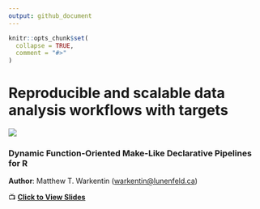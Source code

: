 ```yaml
---
output: github_document
---
```


```r
knitr::opts_chunk$set(
  collapse = TRUE,
  comment = "#>"
)
```

# Reproducible and scalable data analysis workflows with targets

![](docs/share-card.png)

### Dynamic Function-Oriented Make-Like Declarative Pipelines for R

__Author__: Matthew T. Warkentin (<warkentin@lunenfeld.ca>)

&#x1F4FA; [__Click to View Slides__](https://mattwarkentin.github.io/targets-tutorial/)
